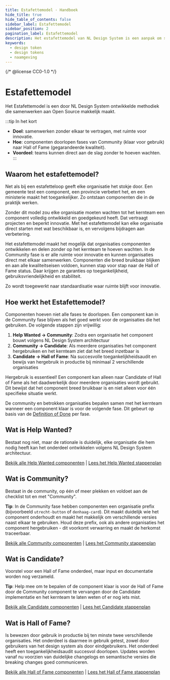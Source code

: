 ```yaml
---
title: Estafettemodel · Handboek
hide_title: true
hide_table_of_contents: false
sidebar_label: Estafettemodel
sidebar_position: 2
pagination_label: Estafettemodel
description: Het estafettemodel van NL Design System is een aanpak om samen de beste en meest bruikbare componenten, richtlijnen en patronen te maken.
keywords:
  - design token
  - design tokens
  - naamgeving
---
```


{/* @license CC0-1.0 */}


# Estafettemodel

<Paragraph lead>
  Het Estafettemodel is een door NL Design System ontwikkelde methodiek die samenwerken aan Open Source makkelijk maakt.
</Paragraph>

:::tip In het kort

- **Doel**: samenwerken zonder elkaar te vertragen, met ruimte voor innovatie.
- **Hoe**: componenten doorlopen fases van Community (klaar voor gebruik) naar Hall of Fame (gegarandeerde kwaliteit).
- **Voordeel**: teams kunnen direct aan de slag zonder te hoeven wachten.
  :::

## Waarom het estafettemodel?

Net als bij een estafetteloop geeft elke organisatie het stokje door. Een gemeente test een component, een provincie verbetert het, en een ministerie maakt het toegankelijker. Zo ontstaan componenten die in de praktijk werken.

Zonder dit model zou elke organisatie moeten wachten tot het kernteam een component volledig ontwikkeld en goedgekeurd heeft. Dat vertraagt projecten en beperkt innovatie. Met het estafettemodel kan elke organisatie direct starten met wat beschikbaar is, en vervolgens bijdragen aan verbetering.

Het estafettemodel maakt het mogelijk dat organisaties componenten ontwikkelen en delen zonder op het kernteam te hoeven wachten. In de Community fase is er alle ruimte voor innovatie en kunnen organisaties direct met elkaar samenwerken. Componenten die breed bruikbaar blijken en aan alle kwaliteitseisen voldoen, kunnen stap voor stap naar de Hall of Fame status. Daar krijgen ze garanties op toegankelijkheid, gebruiksvriendelijkheid en stabiliteit.

Zo wordt toegewerkt naar standaardisatie waar ruimte blijft voor innovatie.

<StatusVisual />

## Hoe werkt het Estafettemodel?

Componenten hoeven niet alle fases te doorlopen. Een component kan in de Community fase blijven als het goed werkt voor de organisaties die het gebruiken. De volgende stappen zijn vrijwillig:

1. **Help Wanted → Community**: Zodra een organisatie het component bouwt volgens NL Design System architectuur
2. **Community → Candidate**: Als meerdere organisaties het component hergebruiken en het kernteam ziet dat het breed inzetbaar is
3. **Candidate → Hall of Fame**: Na succesvolle toegankelijkheidsaudit en bewijs van hergebruik in productie bij minimaal 2 verschillende organisaties

Hergebruik is essentieel! Een component kan alleen naar Candidate of Hall of Fame als het daadwerkelijk door meerdere organisaties wordt gebruikt. Dit bewijst dat het component breed bruikbaar is en niet alleen voor één specifieke situatie werkt.

De community en betrokken organisaties bepalen samen met het kernteam wanneer een component klaar is voor de volgende fase. Dit gebeurt op basis van de [Definition of Done](/handboek/estafettemodel/componenten/definition-of-done) per fase.

## Wat is Help Wanted?

Bestaat nog niet, maar de rationale is duidelijk, elke organisatie die hem nodig heeft kan het onderdeel ontwikkelen volgens NL Design System architectuur.

[Bekijk alle Help Wanted componenten](/componenten/?status=HELP_WANTED) | [Lees het Help Wanted stappenplan](/handboek/component-bijdragen/help-wanted-stappenplan)

## Wat is Community?

Bestaat in de community, op één of meer plekken en voldoet aan de checklist tot en met "Community".

**Tip**: In de Community fase hebben componenten een organisatie prefix (bijvoorbeeld `utrecht-button` of `denhaag-card`). Dit maakt duidelijk wie het component onderhoudt en maakt het makkelijk om verschillende versies naast elkaar te gebruiken. Houd deze prefix, ook als andere organisaties het component hergebruiken - dit voorkomt verwarring en maakt de herkomst traceerbaar.

[Bekijk alle Community componenten](/componenten/?status=COMMUNITY) | [Lees het Community stappenplan](/handboek/component-bijdragen/community-stappenplan)

## Wat is Candidate?

Voorstel voor een Hall of Fame onderdeel, maar input en documentatie worden nog verzameld.

**Tip**: Help mee om te bepalen of de component klaar is voor de Hall of Fame door de Community component te vervangen door de Candidate implementatie en het kernteam te laten weten of er nog iets mist.

[Bekijk alle Candidate componenten](/componenten/?status=CANDIDATE) | [Lees het Candidate stappenplan](/handboek/component-bijdragen/candidate-stappenplan)

## Wat is Hall of Fame?

Is bewezen door gebruik in productie bij ten minste twee verschillende organisaties. Het onderdeel is daarmee in gebruik getest, zowel door gebruikers van het design system als door eindgebruikers. Het onderdeel heeft een toegankelijkheidsaudit succesvol doorlopen. Updates worden vanaf nu voorzien van duidelijke changelogs en semantische versies die breaking changes goed communiceren.

[Bekijk alle Hall of Fame componenten](/componenten/?status=HALL_OF_FAME) | [Lees het Hall of Fame stappenplan](/handboek/component-bijdragen/hall-of-fame-stappenplan)
